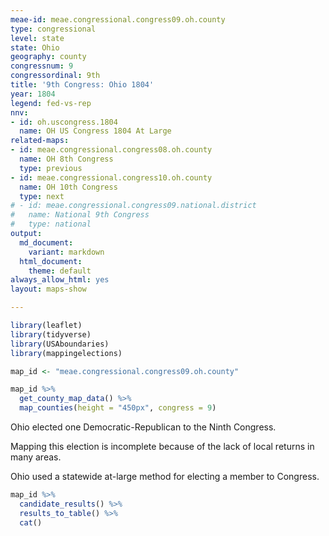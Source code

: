 ```yaml
---
meae-id: meae.congressional.congress09.oh.county
type: congressional
level: state
state: Ohio
geography: county
congressnum: 9
congressordinal: 9th
title: '9th Congress: Ohio 1804'
year: 1804
legend: fed-vs-rep
nnv:
- id: oh.uscongress.1804
  name: OH US Congress 1804 At Large
related-maps:
- id: meae.congressional.congress08.oh.county
  name: OH 8th Congress
  type: previous
- id: meae.congressional.congress10.oh.county
  name: OH 10th Congress
  type: next
# - id: meae.congressional.congress09.national.district
#   name: National 9th Congress
#   type: national
output:
  md_document:
    variant: markdown
  html_document:
    theme: default
always_allow_html: yes
layout: maps-show

---
```


```r
library(leaflet)
library(tidyverse)
library(USAboundaries)
library(mappingelections)

map_id <- "meae.congressional.congress09.oh.county"
```

<div class="map">

```r
map_id %>%
  get_county_map_data() %>%
  map_counties(height = "450px", congress = 9)
```

</div>

Ohio elected one Democratic-Republican to the Ninth Congress.

Mapping this election is incomplete because of the lack of local returns in many areas.

Ohio used a statewide at-large method for electing a member to Congress.

<div class="results-table">

```r
map_id %>%
  candidate_results() %>%
  results_to_table() %>%
  cat()
```

</div>
